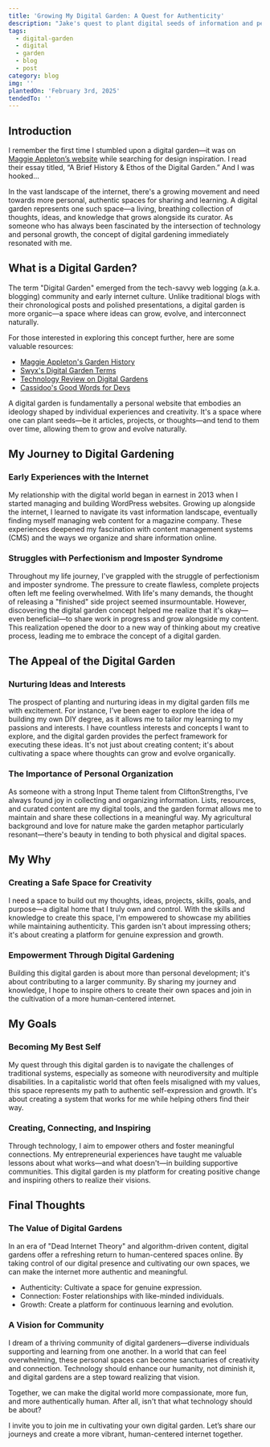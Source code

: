 ```yaml
---
title: 'Growing My Digital Garden: A Quest for Authenticity'
description: "Jake's quest to plant digital seeds of information and personality in a small section of the internet. In their digital garden. What is a Digital Garden?"
tags:
  - digital-garden
  - digital
  - garden
  - blog
  - post
category: blog
img: ''
plantedOn: 'February 3rd, 2025'
tendedTo: ''
---
```


## Introduction

I remember the first time I stumbled upon a digital garden—it was on <a href='https://maggieappleton.com/' target='_blank' rel='noopener noreferrer'>Maggie Appleton’s website</a> while searching for design inspiration. I read their essay titled, “A Brief History & Ethos of the Digital Garden.” And I was hooked...

In the vast landscape of the internet, there's a growing movement and need towards more personal, authentic spaces for sharing and learning. A digital garden represents one such space—a living, breathing collection of thoughts, ideas, and knowledge that grows alongside its curator. As someone who has always been fascinated by the intersection of technology and personal growth, the concept of digital gardening immediately resonated with me.

## What is a Digital Garden?

The term "Digital Garden" emerged from the tech-savvy web logging (a.k.a. blogging) community and early internet culture. Unlike traditional blogs with their chronological posts and polished presentations, a digital garden is more organic—a space where ideas can grow, evolve, and interconnect naturally.

For those interested in exploring this concept further, here are some valuable resources:

- <a href="https://maggieappleton.com/garden-history" target="_blank" rel="noopener noreferrer">
    Maggie Appleton's Garden History
  </a>
- <a href="https://www.swyx.io/digital-garden-tos" target="_blank" rel="noopener noreferrer">
    Swyx's Digital Garden Terms
  </a>
- <a href="https://www.technologyreview.com/2020/09/03/1007716/digital-gardens-let-you-cultivate-your-own-little-bit-of-the-internet/" target="_blank" rel="noopener noreferrer">
    Technology Review on Digital Gardens
  </a>
- <a href="https://cassidoo.co/post/good-words-for-devs/" target="_blank" rel="noopener noreferrer">
    Cassidoo's Good Words for Devs
  </a>

A digital garden is fundamentally a personal website that embodies an ideology shaped by individual experiences and creativity. It's a space where one can plant seeds—be it articles, projects, or thoughts—and tend to them over time, allowing them to grow and evolve naturally.

## My Journey to Digital Gardening

### Early Experiences with the Internet

My relationship with the digital world began in earnest in 2013 when I started managing and building WordPress websites. Growing up alongside the internet, I learned to navigate its vast information landscape, eventually finding myself managing web content for a magazine company. These experiences deepened my fascination with content management systems (CMS) and the ways we organize and share information online.

### Struggles with Perfectionism and Imposter Syndrome

Throughout my life journey, I've grappled with the struggle of perfectionism and imposter syndrome. The pressure to create flawless, complete projects often left me feeling overwhelmed. With life's many demands, the thought of releasing a "finished" side project seemed insurmountable. However, discovering the digital garden concept helped me realize that it's okay—even beneficial—to share work in progress and grow alongside my content. This realization opened the door to a new way of thinking about my creative process, leading me to embrace the concept of a digital garden.

## The Appeal of the Digital Garden

### Nurturing Ideas and Interests

The prospect of planting and nurturing ideas in my digital garden fills me with excitement. For instance, I’ve been eager to explore the idea of building my own DIY degree, as it allows me to tailor my learning to my passions and interests. I have countless interests and concepts I want to explore, and the digital garden provides the perfect framework for executing these ideas. It's not just about creating content; it's about cultivating a space where thoughts can grow and evolve organically.

### The Importance of Personal Organization

As someone with a strong Input Theme talent from CliftonStrengths, I've always found joy in collecting and organizing information. Lists, resources, and curated content are my digital tools, and the garden format allows me to maintain and share these collections in a meaningful way. My agricultural background and love for nature make the garden metaphor particularly resonant—there's beauty in tending to both physical and digital spaces.

## My Why

### Creating a Safe Space for Creativity

I need a space to build out my thoughts, ideas, projects, skills, goals, and purpose—a digital home that I truly own and control. With the skills and knowledge to create this space, I'm empowered to showcase my abilities while maintaining authenticity. This garden isn't about impressing others; it's about creating a platform for genuine expression and growth.

### Empowerment Through Digital Gardening

Building this digital garden is about more than personal development; it's about contributing to a larger community. By sharing my journey and knowledge, I hope to inspire others to create their own spaces and join in the cultivation of a more human-centered internet.

## My Goals

### Becoming My Best Self

My quest through this digital garden is to navigate the challenges of traditional systems, especially as someone with neurodiversity and multiple disabilities. In a capitalistic world that often feels misaligned with my values, this space represents my path to authentic self-expression and growth. It's about creating a system that works for me while helping others find their way.

### Creating, Connecting, and Inspiring

Through technology, I aim to empower others and foster meaningful connections. My entrepreneurial experiences have taught me valuable lessons about what works—and what doesn't—in building supportive communities. This digital garden is my platform for creating positive change and inspiring others to realize their visions.

## Final Thoughts

### The Value of Digital Gardens

In an era of "Dead Internet Theory" and algorithm-driven content, digital gardens offer a refreshing return to human-centered spaces online. By taking control of our digital presence and cultivating our own spaces, we can make the internet more authentic and meaningful.

- Authenticity: Cultivate a space for genuine expression.
- Connection: Foster relationships with like-minded individuals.
- Growth: Create a platform for continuous learning and evolution.

### A Vision for Community

I dream of a thriving community of digital gardeners—diverse individuals supporting and learning from one another. In a world that can feel overwhelming, these personal spaces can become sanctuaries of creativity and connection. Technology should enhance our humanity, not diminish it, and digital gardens are a step toward realizing that vision.

Together, we can make the digital world more compassionate, more fun, and more authentically human. After all, isn't that what technology should be about?

I invite you to join me in cultivating your own digital garden. Let’s share our journeys and create a more vibrant, human-centered internet together.
